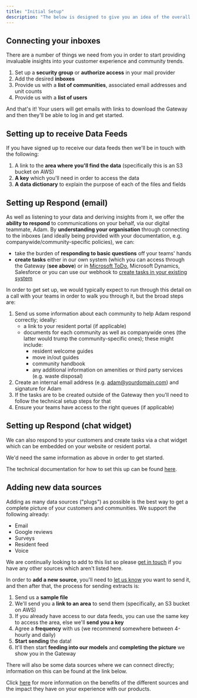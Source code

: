 ```yaml
---
title: "Initial Setup"
description: "The below is designed to give you an idea of the overall process of getting set up, but in most circumstances, we'll run through the detail with your teams on a call."
---
```


## **Connecting your inboxes**

There are a number of things we need from you in order to start providing invaluable insights into your customer experience and community trends.

1. Set up a **security group** or **authorize access** in your mail provider
2. Add the desired **inboxes**
3. Provide us with a **list of communities**, associated email addresses and unit counts
4. Provide us with a **list of users**

And that's it! Your users will get emails with links to download the Gateway and then they'll be able to log in and get started.

## **Setting up to receive Data Feeds**

If you have signed up to receive our data feeds then we'll be in touch with the following:

1. A link to the **area where you'll find the data** (specifically this is an S3 bucket on AWS)
2. **A key** which you'll need in order to access the data
3. **A data dictionary** to explain the purpose of each of the files and fields

## **Setting up Respond (email)**

As well as listening to your data and deriving insights from it, we offer the **ability to respond** to communications on your behalf, via our digital teammate, Adam. By **understanding your organisation** through connecting to the inboxes (and ideally being provided with your documentation, e.g. companywide/community-specific policies), we can:

- take the burden of **responding to basic questions** off your teams' hands
- **create tasks** either in our own system (which you can access through the Gateway (**see above**) or in [<u>Microsoft ToDo</u>](https://docs2.travtus.com/deployment-guide/third-party-integrations/o365-to-do), Microsoft Dynamics, Salesforce or you can use our webhook to [<u>create tasks in your existing system</u>](https://docs2.travtus.com/travtus-api-and-webhook/webhook/getting-started-with-webhook-events)

In order to get set up, we would typically expect to run through this detail on a call with your teams in order to walk you through it, but the broad steps are:

1. Send us some information about each community to help Adam respond correctly; ideally:
   - a link to your resident portal (if applicable)
   - documents for each community as well as companywide ones (the latter would trump the community-specific ones); these might include:
     - resident welcome guides
     - move in/out guides
     - community handbook
     - any additional information on amenities or third party services (e.g. waste disposal)
2. Create an internal email address (e.g. [<u>adam@yourdomain.com</u>](mailto:adam@yourdomain.com)) and signature for Adam
3. If the tasks are to be created outside of the Gateway then you'll need to follow the technical setup steps for that
4. Ensure your teams have access to the right queues (if applicable)

## **Setting up Respond (chat widget)**

We can also respond to your customers and create tasks via a chat widget which can be embedded on your website or resident portal.

We'd need the same information as above in order to get started.

The technical documentation for how to set this up can be found [<u>here</u>](https://docs2.travtus.com/deployment-guide/chat-widget-deployment).

## **Adding new data sources**

Adding as many data sources ("plugs") as possible is the best way to get a complete picture of your customers and communities. We support the following already:

- Email
- Google reviews
- Surveys
- Resident feed
- Voice

We are continually looking to add to this list so please [<u>get in touch</u>](mailto:support@travtus.com) if you have any other sources which aren't listed here.

In order to **add a new source**, you'll need to [<u>let us know</u>](mailto:support@travtus.com) you want to send it, and then after that, the process for sending extracts is:

1. Send us a **sample file**
2. We'll send you a **link to an area** to send them (specifically, an S3 bucket on AWS)
3. If you already have access to our data feeds, you can use the same key to access the area, else we'll **send you a key**
4. Agree a **frequency** with us (we recommend somewhere between 4-hourly and daily)
5. **Start sending** the data!
6. It'll then start **feeding into our models** and **completing the picture** we show you in the Gateway

There will also be some data sources where we can connect directly; information on this can be found at the link below.

Click [<u>here</u>](https://docs2.travtus.com/getting-started-with-travtus/connecting-data-sources) for more information on the benefits of the different sources and the impact they have on your experience with our products.